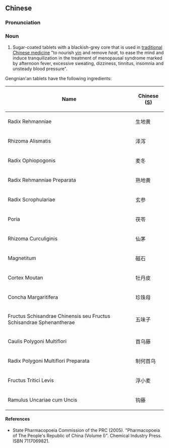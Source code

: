 ==Chinese==
{{zh-forms}}

===Pronunciation===
{{zh-pron
|m=gēngniánān piàn
|cat=n
}}

===Noun===
{{zh-noun}}

# Sugar-coated tablets with a blackish-grey core that is used in [[traditional Chinese medicine]] "to nourish [[yin]] and remove ''heat'', to ease the mind and induce tranquilization in the treatment of menopausal syndrome marked by afternoon fever, excessive sweating, dizziness, tinnitus, insomnia and unsteady blood pressure".

Gengnian'an tablets have the following ingredients:

{| class="wikitable sortable"
|-
!Name
!Chinese ([[Simplified Chinese|S]])
|-
|Radix Rehmanniae
|生地黄
|-
|Rhizoma Alismatis
|泽泻
|-
|Radix Ophiopogonis
|麦冬
|-
|Radix Rehmanniae Preparata
|熟地黄
|-
|Radix Scrophulariae
|玄参
|-
|Poria
|茯苓
|-
|Rhizoma Curculiginis
|仙茅
|-
|Magnetitum
|磁石
|-
|Cortex Moutan
|牡丹皮
|-
|Concha Margaritifera
|珍珠母
|-
|Fructus Schisandrae Chinensis seu Fructus Schisandrae Sphenantherae
|五味子
|-
|Caulis Polygoni Multiflori
|首乌藤
|-
|Radix Polygoni Multiflori Preparata
|制何首乌
|-
|Fructus Tritici Levis
|浮小麦
|-
|Ramulus Uncariae cum Uncis
|钩藤
|}

====References====
* State Pharmacopoeia Commission of the PRC (2005). "Pharmacopoeia of The People's Republic of China (Volume I)". Chemical Industry Press. ISBN 7117069821.